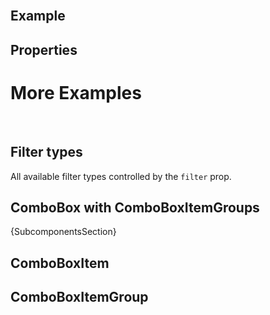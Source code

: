
<Meta of={ComponentStories} />

<DocsHeader of={ComponentStories} since="0.9.0" />

<br />

## Example

<Canvas of={ComponentStories.Default} />

## Properties

<ControlsWithNote of={ComponentStories.Default} />

# More Examples

<br />

## Filter types

All available filter types controlled by the `filter` prop.

<Canvas of={ComponentStories.FilterTypes} />

## ComboBox with ComboBoxItemGroups

<Canvas of={ComponentStories.WithGroups} />

<Markdown>{SubcomponentsSection}</Markdown>

## ComboBoxItem

<Description of={ComboBoxItem} />
<ArgTypesWithNote hideHTMLPropsNote exclude={excludePropsForAbstract} of={ComboBoxItem} />

## ComboBoxItemGroup

<Description of={ComboBoxItemGroup} />
<ArgTypesWithNote hideHTMLPropsNote exclude={excludePropsForAbstract} of={ComboBoxItemGroup} />

<Footer />
